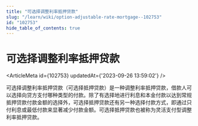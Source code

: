 ```yaml
---
title: "可选择调整利率抵押贷款"
slug: "/learn/wiki/option-adjustable-rate-mortgage--102753"
id: "102753"
hide_table_of_contents: true
---
```



# 可选择调整利率抵押贷款

<ArticleMeta id={102753} updatedAt={'2023-09-26 13:59:02'} />
<div className='border-solid border-b border-t-0 my-4 border-[var(--ifm-color-gray-300)]' />

可选择调整利率抵押贷款（可选择抵押贷款）是一种调整利率抵押贷款，借款人可以选择向贷方支付哪种类型的付款。除了有选择地进行利息和本金付款以达到常规抵押贷款付款金额的选择外，可选择抵押贷款还有另一种选择付款方式，即通过只付利息或最低付款来显著减少付款金额。可选择抵押贷款也被称为灵活支付型调整利率抵押贷款。
